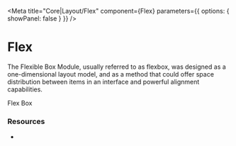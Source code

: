 
<Meta title="Core|Layout/Flex" component={Flex} parameters={{ options: { showPanel: false } }} />

# Flex

The Flexible Box Module, usually referred to as flexbox, was designed as a one-dimensional layout model, and as a method that could offer space distribution between items in an interface and powerful alignment capabilities.

<Preview withToolbar>
<Story name="Default">
 <Flex alignItems="center">
      <Box width={1 / 2} p={3} color="white" bg="blue">
        Flex
      </Box>
      <Box width={1 / 2} p={1} color="white" bg="green">
        Box
      </Box>
    </Flex>
</Story>
</Preview>

### **Resources**

- <FlexBox />

